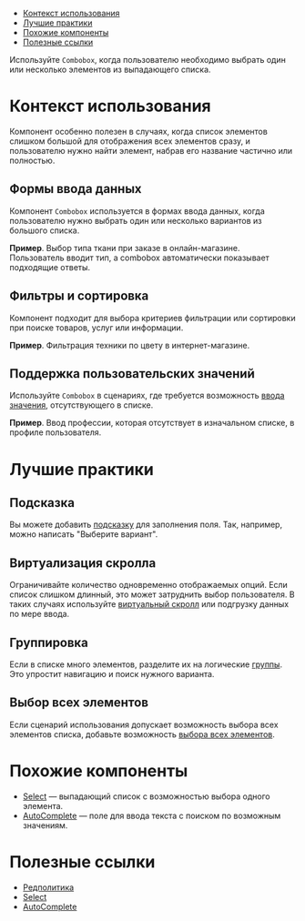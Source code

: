 
<MdxMenu>

- [Контекст использования](#контекст-использования)
- [Лучшие практики](#лучшие-практики)
- [Похожие компоненты](#похожие-компоненты)
- [Полезные ссылки](#полезные-ссылки)

</MdxMenu>

Используйте `Combobox`, когда пользователю необходимо выбрать один или несколько элементов из выпадающего списка.

<MdxImage src={imageExample04} />

# Контекст использования

Компонент особенно полезен в случаях, когда список элементов слишком большой для отображения всех элементов сразу, и пользователю нужно найти элемент, набрав его название частично или полностью.

## Формы ввода данных

Компонент `Combobox` используется в формах ввода данных, когда пользователю нужно выбрать один или несколько вариантов из большого списка.

**Пример**. Выбор типа ткани при заказе в онлайн-магазине. Пользователь вводит тип, а combobox автоматически показывает подходящие ответы.

<MdxImage src={imageExample02} />

## Фильтры и сортировка

Компонент подходит для выбора критериев фильтрации или сортировки при поиске товаров, услуг или информации.

**Пример**. Фильтрация техники по цвету в интернет-магазине.

<MdxImage src={imageExample01} />

## Поддержка пользовательских значений

Используйте `Combobox` в сценариях, где требуется возможность [ввода значения](##LIBS.LIB.STAND.TAB/lib:uikit/stand:components-combobox-stable/tab:dev/hash:выбор-всех-элементов), отсутствующего в списке.

**Пример**. Ввод профессии, которая отсутствует в изначальном списке, в профиле пользователя.

<MdxImage src={imageExample03} />

# Лучшие практики

## Подсказка

Вы можете добавить [подсказку](##LIBS.LIB.STAND.TAB/lib:uikit/stand:components-combobox-stable/tab:dev/hash:подсказка) для заполнения поля. Так, например, можно написать "Выберите вариант".

## Виртуализация скролла

Ограничивайте количество одновременно отображаемых опций. Если список слишком длинный, это может затруднить выбор пользователя. В таких случаях используйте [виртуальный скролл](##LIBS.LIB.STAND.TAB/lib:uikit/stand:components-combobox-stable/tab:dev/hash:виртуализация-списка) или подгрузку данных по мере ввода.

## Группировка

Если в списке много элементов, разделите их на логические [группы](##LIBS.LIB.STAND.TAB/lib:uikit/stand:components-combobox-stable/tab:dev/hash:группы-вариантов). Это упростит навигацию и поиск нужного варианта.

## Выбор всех элементов

Если сценарий использования допускает возможность выбора всех элементов списка, добавьте возможность [выбора всех элементов](##LIBS.LIB.STAND.TAB/lib:uikit/stand:components-combobox-stable/tab:dev/hash:выбор-всех-элементов).

# Похожие компоненты

- [Select](##LIBS.LIB.STAND/lib:uikit/stand:components-select-stable) — выпадающий список с возможностью выбора одного элемента.
- [AutoComplete](##LIBS.LIB.STAND/lib:uikit/stand:components-autocomplete-stable) — поле для ввода текста с поиском по возможным значениям.

# Полезные ссылки

- [Редполитика](##LIBS.LIB.STAND/lib:portal/stand:guidelines-editorialpolicy)
- [Select](##LIBS.LIB.STAND/lib:uikit/stand:components-select-stable)
- [AutoComplete](##LIBS.LIB.STAND/lib:uikit/stand:components-autocomplete-stable)
